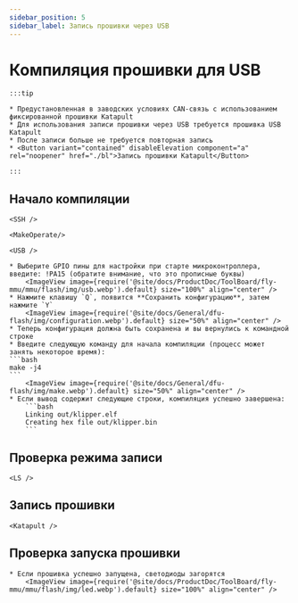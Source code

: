 ```yaml
---
sidebar_position: 5
sidebar_label: Запись прошивки через USB
---
```





# Компиляция прошивки для USB

    :::tip

    * Предустановленная в заводских условиях CAN-связь с использованием фиксированной прошивки Katapult
    * Для использования записи прошивки через USB требуется прошивка USB Katapult
    * После записи больше не требуется повторная запись
    * <Button variant="contained" disableElevation component="a" rel="noopener" href="./bl">Запись прошивки Katapult</Button>

    :::

## Начало компиляции

    <SSH />

    <MakeOperate/>

    <USB />

    * Выберите GPIO пины для настройки при старте микроконтроллера, введите: !PA15 (обратите внимание, что это прописные буквы)
        <ImageView image={require('@site/docs/ProductDoc/ToolBoard/fly-mmu/mmu/flash/img/usb.webp').default} size="100%" align="center" />
    * Нажмите клавишу `Q`, появится **Сохранить конфигурацию**, затем нажмите `Y`
        <ImageView image={require('@site/docs/General/dfu-flash/img/configuration.webp').default} size="50%" align="center" />
    * Теперь конфигурация должна быть сохранена и вы вернулись к командной строке
    * Введите следующую команду для начала компиляции (процесс может занять некоторое время):
    ```bash
    make -j4
    ```
        <ImageView image={require('@site/docs/General/dfu-flash/img/make.webp').default} size="50%" align="center" />
    * Если вывод содержит следующие строки, компиляция успешно завершена:
        ```bash
        Linking out/klipper.elf
        Creating hex file out/klipper.bin
        ```

## Проверка режима записи

    <LS />

## Запись прошивки

    <Katapult />

## Проверка запуска прошивки

    * Если прошивка успешно запущена, светодиоды загорятся
        <ImageView image={require('@site/docs/ProductDoc/ToolBoard/fly-mmu/mmu/flash/img/led.webp').default} size="100%" align="center" />
